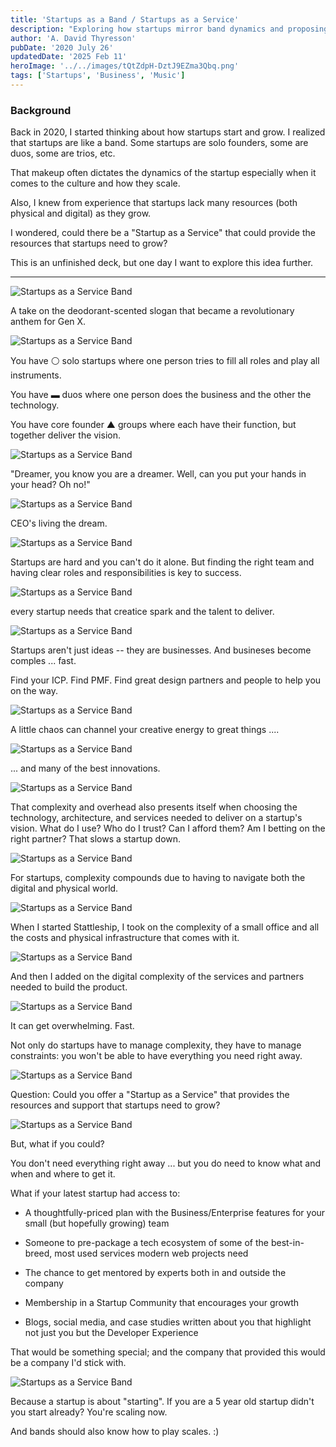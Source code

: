 ```yaml
---
title: 'Startups as a Band / Startups as a Service'
description: "Exploring how startups mirror band dynamics and proposing a 'Startup as a Service' model to provide essential resources for growth."
author: 'A. David Thyresson'
pubDate: '2020 July 26'
updatedDate: '2025 Feb 11'
heroImage: '../../images/tQtZdpH-DztJ9EZma3Qbq.png'
tags: ['Startups', 'Business', 'Music']
---
```



### Background

Back in 2020, I started thinking about how startups start and grow. I realized that startups are like a band. Some startups are solo founders, some are duos, some are trios, etc.

That makeup often dictates the dynamics of the startup especially when it comes to the culture and how they scale.

Also, I knew from experience that startups lack many resources (both physical and digital) as they grow.

I wondered, could there be a "Startup as a Service" that could provide the resources that startups need to grow?

This is an unfinished deck, but one day I want to explore this idea further.

---

<Image src={image1} alt="Startups as a Service Band" class="shadow-lg" />

A take on the deodorant-scented slogan that became a revolutionary anthem for Gen X.

<Image src={image2} alt="Startups as a Service Band" class="shadow-lg" />

You have ⚪ solo startups where one person tries to fill all roles and play all instruments.

You have ▬ duos where one person does the business and the other the technology.

You have core founder ▲ groups where each have their function, but together deliver the vision.

<Image src={image3} alt="Startups as a Service Band" class="shadow-lg" />

"Dreamer, you know you are a dreamer.
Well, can you put your hands in your head? Oh no!"

<Image src={image4} alt="Startups as a Service Band" class="shadow-lg" />

CEO's living the dream.

<Image src={image5} alt="Startups as a Service Band" class="shadow-lg" />

Startups are hard and you can't do it alone. But finding the right team and having clear roles and responsibilities is key to success.

<Image src={image6} alt="Startups as a Service Band" class="shadow-lg" />

every startup needs that creatice spark and the talent to deliver.

<Image src={image7} alt="Startups as a Service Band" class="shadow-lg" />

Startups aren't just ideas -- they are businesses. And busineses become comples ... fast.

Find your ICP. Find PMF. Find great design partners and people to help you on the way.

<Image src={image8} alt="Startups as a Service Band" class="shadow-lg" />

A little chaos can channel your creative energy to great things ....

<Image src={image9} alt="Startups as a Service Band" class="shadow-lg" />

... and many of the best innovations.

<Image src={image10} alt="Startups as a Service Band" class="shadow-lg" />

That complexity and overhead also presents itself when choosing the technology, architecture, and services needed to deliver on a startup's vision. What do I use? Who do I trust? Can I afford them? Am I betting on the right partner? That slows a startup down.

<Image src={image11} alt="Startups as a Service Band" class="shadow-lg" />

For startups, complexity compounds due to having to navigate both the digital and physical world.

<Image src={image12} alt="Startups as a Service Band" class="shadow-lg" />

When I started Stattleship, I took on the complexity of a small office and all the costs and physical infrastructure that comes with it.

<Image src={image13} alt="Startups as a Service Band" class="shadow-lg" />

And then I added on the digital complexity of the services and partners needed to build the product.

<Image src={image14} alt="Startups as a Service Band" class="shadow-lg" />

It can get overwhelming. Fast.

Not only do startups have to manage complexity, they have to manage constraints: you won't be able to have everything you need right away.

<Image src={image15} alt="Startups as a Service Band" class="shadow-lg" />

Question: Could you offer a "Startup as a Service" that provides the resources and support that startups need to grow?

<Image src={image16} alt="Startups as a Service Band" class="shadow-lg" />

But, what if you could?

You don't need everything right away ... but you do need to know what and when and where to get it.

What if your latest startup had access to:

- A thoughtfully-priced plan with the Business/Enterprise features for your small (but hopefully growing) team

- Someone to pre-package a tech ecosystem of some of the best-in-breed, most used services modern web projects need

- The chance to get mentored by experts both in and outside the company

- Membership in a Startup Community that encourages your growth

- Blogs, social media, and case studies written about you that highlight not just you but the Developer Experience

That would be something special; and the company that provided this would be a company I'd stick with.

<Image src={image17} alt="Startups as a Service Band" class="shadow-lg" />

Because a startup is about "starting". If you are a 5 year old startup didn't you start already? You're scaling now.

And bands should also know how to play scales. :)
